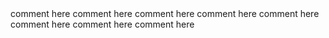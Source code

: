 


<RootLayout title="home">
  <div slot="content">
    <ContentCard>
      <ImgCard />
    </ContentCard>
  </div>
  <div slot="comment">
  comment here
    comment here
      comment here
    comment here
      comment here
    comment here
      comment here
    comment here
  </div>

</RootLayout>
